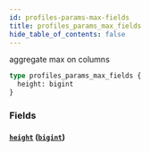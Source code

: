 ```yaml
---
id: profiles-params-max-fields
title: profiles_params_max_fields
hide_table_of_contents: false
---
```


aggregate max on columns

```graphql
type profiles_params_max_fields {
  height: bigint
}
```

### Fields

#### [`height`](#) ([`bigint`](../scalars/bigint))
